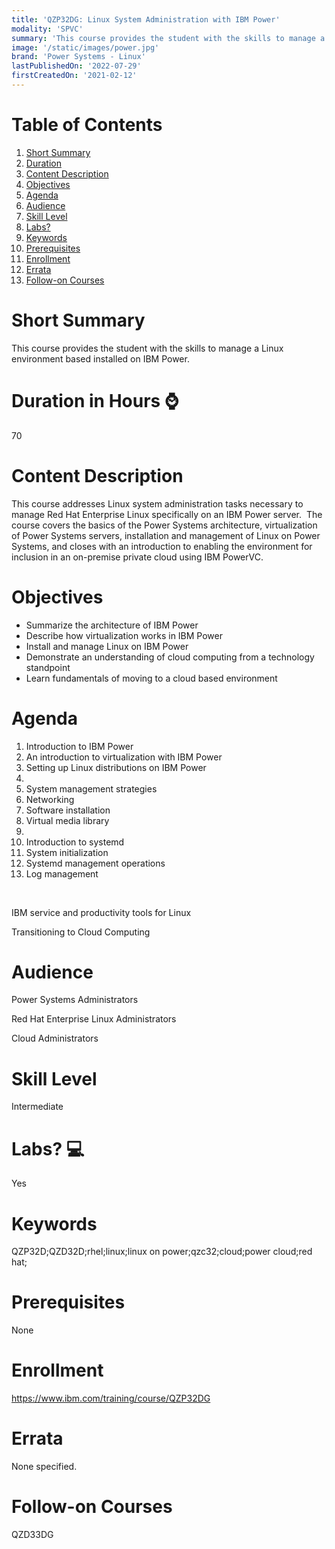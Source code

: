 ```yaml
---
title: 'QZP32DG: Linux System Administration with IBM Power'
modality: 'SPVC'
summary: 'This course provides the student with the skills to manage a Linux environment based installed on IBM Power.'
image: '/static/images/power.jpg'
brand: 'Power Systems - Linux'
lastPublishedOn: '2022-07-29'
firstCreatedOn: '2021-02-12'
---
```

# Table of Contents
1.  [Short Summary](#short-summary)
2.  [Duration](#duration-in-hours-)
3.  [Content Description](#content-description)
4.  [Objectives](#objectives)
5.  [Agenda](#agenda)
6.  [Audience](#audience)
7.  [Skill Level](#skill-level)
8.  [Labs?](#labs-)
9.  [Keywords](#keywords)
10. [Prerequisites](#prerequisites)
11. [Enrollment](#enrollment)
12. [Errata](#errata)
13. [Follow-on Courses](#follow-on-courses)

# Short Summary
This course provides the student with the skills to manage a Linux environment based installed on IBM Power.

# Duration in Hours ⌚
70

# Content Description
This course addresses Linux system administration tasks necessary to manage Red Hat Enterprise Linux specifically on an IBM Power server.  The course covers the basics of the Power Systems architecture, virtualization of Power Systems servers, installation and management of Linux on Power Systems, and closes with an introduction to enabling the environment for inclusion in an on-premise private cloud using IBM PowerVC.



# Objectives
* Summarize the architecture of IBM Power
* Describe how virtualization works in IBM Power
* Install and manage Linux on IBM Power
* Demonstrate an understanding of cloud computing from a technology standpoint
* Learn fundamentals of moving to a cloud based environment


# Agenda
1. Introduction to IBM Power
2. An introduction to virtualization with IBM Power
3. Setting up Linux distributions on IBM Power
4. 
5. System management strategies
6. Networking
7. Software installation
8. Virtual media library
9. 
10. Introduction to systemd
11. System initialization
12. Systemd management operations
13. Log management

 

IBM service and productivity tools for Linux

Transitioning to Cloud Computing



# Audience
Power Systems Administrators

Red Hat Enterprise Linux Administrators

Cloud Administrators



# Skill Level
Intermediate        

# Labs? 💻
Yes

# Keywords
QZP32D;QZD32D;rhel;linux;linux on power;qzc32;cloud;power cloud;red hat;

# Prerequisites
None



# Enrollment
https://www.ibm.com/training/course/QZP32DG

# Errata
None specified.

# Follow-on Courses
QZD33DG

